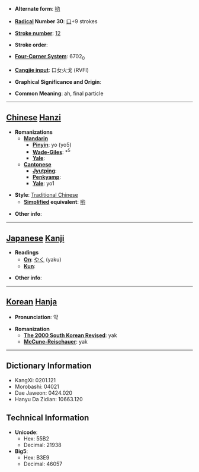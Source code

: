 * '''Alternate form''': [[哟]]

* '''[[Wiktionary:Chinese radical index| Radical]] Number 30''': [[Wiktionary:Chinese radical index 口|口]]+9 strokes

* '''[[Wiktionary:Chinese total strokes index|Stroke number]]''': [[Wiktionary:Chinese total strokes index 12|12]]

* '''Stroke order''': 

* '''[[Wiktionary:Chinese four corner index|Four-Corner System]]''': 6702<sub>0</sub>

* '''[[Wiktionary:Chinese Cangjie index|Cangjie input]]''': 口女火戈 (RVFI)

* '''Graphical Significance and Origin''': 

* '''Common Meaning''': ah, final particle

----

== [[Chinese]] [[Hanzi]] ==

* '''Romanizations'''
** '''[[Mandarin]]'''
*** '''[[Pinyin]]''': yo (yo5)
*** '''[[Wade-Giles]]''': *<sup>5</sup>
*** '''[[Yale]]''': 
** '''[[Cantonese]]'''
*** '''[[Jyutping]]''':
*** '''[[Penkyamp]]''': 
*** '''[[Yale]]''': yo1

* '''Style''': [[Traditional Chinese]] 
** '''[[Simplified Chinese|Simplified]] equivalent''': [[哟]]

* '''Other info''': 

----

== [[Japanese]] [[Kanji]] ==

* '''Readings'''
** '''[[On]]''': [[やく]] (yaku)
** '''[[Kun]]''': 

* '''Other info''':  

----

== [[Korean]] [[Hanja]] ==

* '''Pronunciation''': 약

* '''Romanization'''
** '''[[The 2000 South Korean Revised Romanization|The 2000 South Korean Revised]]''': yak
** '''[[McCune-Reischauer]]''': yak

----

== Dictionary Information ==

* KangXi: 0201.121
* Morobashi: 04021
* Dae Jaweon: 0424.020
* Hanyu Da Zidian: 10663.120

== Technical Information ==

* '''Unicode''':
** Hex: 55B2
** Decimal: 21938
* '''Big5''':
** Hex: B3E9
** Decimal: 46057